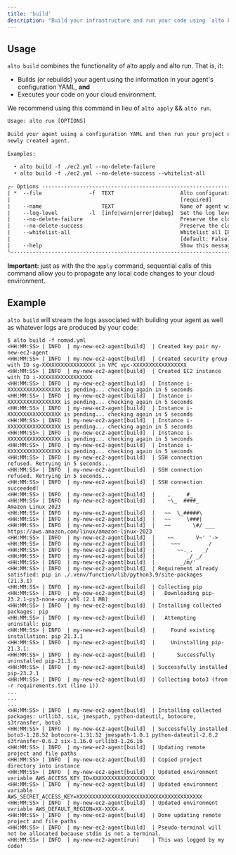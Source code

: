 ```yaml
---
title: 'build'
description: "Build your infrastructure and run your code using `alto build`"
---
```


## Usage
  `alto build` combines the functionality of alto apply and alto run. That is, it:
  - Builds (or rebuilds) your agent using the information in your agent's configuration YAML, **and**
  - Executes your code on your cloud environment.

  <Info>We recommend using this command in lieu of `alto apply` && `alto run`.</Info>

  ```html
  Usage: alto run [OPTIONS]                                                                                                                   
                                                                                                                                              
  Build your agent using a configuration YAML and then run your project on the
  newly created agent.                                                                                                           
                                                                                                                                              
  Examples:                                                                                                                                   
                                                                                                                                              
    • alto build -f ./ec2.yml --no-delete-failure                                                                                                
    • alto build -f ./ec2.yml --no-delete-success --whitelist-all                                                                               
                                                                                                                                              
  ╭- Options --------------------------------------------------------------------------------------------------------------------------------╮
  | *  --file               -f  TEXT                     Alto configuration file.                                                            |
  |                                                      [required]                                                                          |
  |    --name                   TEXT                     Name of agent within Alto configuration file.                                       |
  |    --log-level          -l  [info|warn|error|debug]  Set the log level. [default: info]                                                  |
  |    --no-delete-failure                               Preserve the cloud resources after a failed run. [default: False]                   |
  |    --no-delete-success                               Preserve the cloud resources after a successful run. [default: False]               |
  |    --whitelist-all                                   Whitelist all IP addresses. If False, then only whitelist your current IP address.  |
  |                                                      [default: False]                                                                    |
  |    --help                                            Show this message and exit.                                                         |
  ╰------------------------------------------------------------------------------------------------------------------------------------------╯
  ```

  <Note>**Important:** just as with the the `apply` command, sequential calls of this command
  allow you to propagate any local code changes to your cloud environment.</Note>

## Example
  `alto build` will stream the logs associated with building your agent as well as
  whatever logs are produced by your code:

  ```
  $ alto build -f nomad.yml
  <HH:MM:SS> | INFO  | my-new-ec2-agent[build]  | Created key pair my-new-ec2-agent
  <HH:MM:SS> | INFO  | my-new-ec2-agent[build]  | Created security group with ID sg-XXXXXXXXXXXXXXXXX in VPC vpc-XXXXXXXXXXXXXXXXX
  <HH:MM:SS> | INFO  | my-new-ec2-agent[build]  | Created EC2 instance with ID i-XXXXXXXXXXXXXXXXX
  <HH:MM:SS> | INFO  | my-new-ec2-agent[build]  | Instance i-XXXXXXXXXXXXXXXXX is pending... checking again in 5 seconds
  <HH:MM:SS> | INFO  | my-new-ec2-agent[build]  | Instance i-XXXXXXXXXXXXXXXXX is pending... checking again in 5 seconds
  <HH:MM:SS> | INFO  | my-new-ec2-agent[build]  | Instance i-XXXXXXXXXXXXXXXXX is pending... checking again in 5 seconds
  <HH:MM:SS> | INFO  | my-new-ec2-agent[build]  | Instance i-XXXXXXXXXXXXXXXXX is pending... checking again in 5 seconds
  <HH:MM:SS> | INFO  | my-new-ec2-agent[build]  | Instance i-XXXXXXXXXXXXXXXXX is pending... checking again in 5 seconds
  <HH:MM:SS> | INFO  | my-new-ec2-agent[build]  | Instance i-XXXXXXXXXXXXXXXXX is pending... checking again in 5 seconds
  <HH:MM:SS> | INFO  | my-new-ec2-agent[build]  | SSH connection refused. Retrying in 5 seconds...
  <HH:MM:SS> | INFO  | my-new-ec2-agent[build]  | SSH connection refused. Retrying in 5 seconds...
  <HH:MM:SS> | INFO  | my-new-ec2-agent[build]  | SSH connection succeeded!
  <HH:MM:SS> | INFO  | my-new-ec2-agent[build]  |    ,     #_
  <HH:MM:SS> | INFO  | my-new-ec2-agent[build]  |    ~\_  ####_        Amazon Linux 2023
  <HH:MM:SS> | INFO  | my-new-ec2-agent[build]  |   ~~  \_#####\
  <HH:MM:SS> | INFO  | my-new-ec2-agent[build]  |   ~~     \###|
  <HH:MM:SS> | INFO  | my-new-ec2-agent[build]  |   ~~       \#/ ___   https://aws.amazon.com/linux/amazon-linux-2023
  <HH:MM:SS> | INFO  | my-new-ec2-agent[build]  |    ~~       V~' '->
  <HH:MM:SS> | INFO  | my-new-ec2-agent[build]  |     ~~~         /
  <HH:MM:SS> | INFO  | my-new-ec2-agent[build]  |       ~~._.   _/
  <HH:MM:SS> | INFO  | my-new-ec2-agent[build]  |          _/ _/
  <HH:MM:SS> | INFO  | my-new-ec2-agent[build]  |        _/m/'
  <HH:MM:SS> | INFO  | my-new-ec2-agent[build]  | Requirement already satisfied: pip in ./.venv/function/lib/python3.9/site-packages (21.3.1)
  <HH:MM:SS> | INFO  | my-new-ec2-agent[build]  | Collecting pip
  <HH:MM:SS> | INFO  | my-new-ec2-agent[build]  |   Downloading pip-23.2.1-py3-none-any.whl (2.1 MB)
  <HH:MM:SS> | INFO  | my-new-ec2-agent[build]  | Installing collected packages: pip
  <HH:MM:SS> | INFO  | my-new-ec2-agent[build]  |   Attempting uninstall: pip
  <HH:MM:SS> | INFO  | my-new-ec2-agent[build]  |     Found existing installation: pip 21.3.1
  <HH:MM:SS> | INFO  | my-new-ec2-agent[build]  |     Uninstalling pip-21.3.1:
  <HH:MM:SS> | INFO  | my-new-ec2-agent[build]  |       Successfully uninstalled pip-21.3.1
  <HH:MM:SS> | INFO  | my-new-ec2-agent[build]  | Successfully installed pip-23.2.1
  <HH:MM:SS> | INFO  | my-new-ec2-agent[build]  | Collecting boto3 (from -r requirements.txt (line 1))
  ...
  ...
  ...
  <HH:MM:SS> | INFO  | my-new-ec2-agent[build]  | Installing collected packages: urllib3, six, jmespath, python-dateutil, botocore, s3transfer, boto3
  <HH:MM:SS> | INFO  | my-new-ec2-agent[build]  | Successfully installed boto3-1.28.52 botocore-1.31.52 jmespath-1.0.1 python-dateutil-2.8.2 s3transfer-0.6.2 six-1.16.0 urllib3-1.26.16
  <HH:MM:SS> | INFO  | my-new-ec2-agent[build]  | Updating remote project and file paths
  <HH:MM:SS> | INFO  | my-new-ec2-agent[build]  | Copied project directory into instance
  <HH:MM:SS> | INFO  | my-new-ec2-agent[build]  | Updated environment variable AWS_ACCESS_KEY_ID=XXXXXXXXXXXXXXXXXXXX
  <HH:MM:SS> | INFO  | my-new-ec2-agent[build]  | Updated environment variable AWS_SECRET_ACCESS_KEY=XXXXXXXXXXXXXXXXXXXXXXXXXXXXXXXXXXXXXXXX
  <HH:MM:SS> | INFO  | my-new-ec2-agent[build]  | Updated environment variable AWS_DEFAULT_REGION=XX-XXXX-X
  <HH:MM:SS> | INFO  | my-new-ec2-agent[build]  | Done updating remote project and file paths
  <HH:MM:SS> | INFO  | my-new-ec2-agent[build]  | Pseudo-terminal will not be allocated because stdin is not a terminal.
  <HH:MM:SS> | INFO  | my-new-ec2-agent[run]    | This was logged by my code!
  ```
